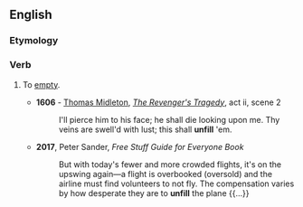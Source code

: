 ==English==

===Etymology===
{{prefix|un|fill|lang=en}}

===Verb===
{{en-verb}}

# {{lb|en|transitive}} To [[empty]].
#* '''1606''' - [[w:Thomas Midleton|Thomas Midleton]], ''[[s:The Revenger's Tragedy|The Revenger's Tragedy]]'', act ii, scene 2
#*: I'll pierce him to his face; he shall die looking upon me. Thy veins are swell'd with lust; this shall '''unfill''' 'em.
#* '''2017''', Peter Sander, ''Free Stuff Guide for Everyone Book''
#*: But with today's fewer and more crowded flights, it's on the upswing again—a flight is overbooked (oversold) and the airline must find volunteers to not fly. The compensation varies by how desperate they are to '''unfill''' the plane {{...}}
